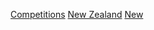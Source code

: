 {{Commons category|Sports competitions in New Zealand}}
[[Category:紐西蘭體育|Competitions]]
[[Category:各國體育競賽|New Zealand]]
[[Category:大洋洲體育賽事|New]]
